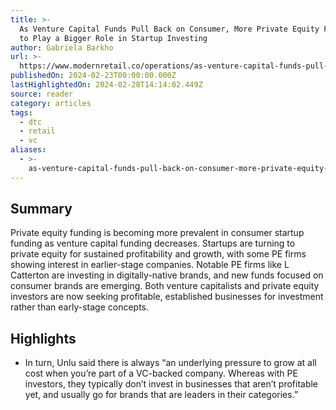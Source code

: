 ```yaml
---
title: >-
  As Venture Capital Funds Pull Back on Consumer, More Private Equity Firms Look
  to Play a Bigger Role in Startup Investing
author: Gabriela Barkho
url: >-
  https://www.modernretail.co/operations/as-venture-capital-funds-pull-back-on-consumer-more-private-equity-firms-look-to-play-a-bigger-role-in-startup-investing/?utm_source=Sailthru&utm_medium=email&utm_campaign=Newsletter%20Weekly%20Roundup:%20Retail%20Dive:%20DTC%2002-24-2024&utm_term=Retail%20Dive:%20DTC%20Weekender
publishedOn: 2024-02-23T00:00:00.000Z
lastHighlightedOn: 2024-02-28T14:14:02.449Z
source: reader
category: articles
tags:
  - dtc
  - retail
  - vc
aliases:
  - >-
    as-venture-capital-funds-pull-back-on-consumer-more-private-equity-firms-look-to-play-a-bigger-role-in-startup-investing
---
```

## Summary

Private equity funding is becoming more prevalent in consumer startup funding as venture capital funding decreases. Startups are turning to private equity for sustained profitability and growth, with some PE firms showing interest in earlier-stage companies. Notable PE firms like L Catterton are investing in digitally-native brands, and new funds focused on consumer brands are emerging. Both venture capitalists and private equity investors are now seeking profitable, established businesses for investment rather than early-stage concepts.

## Highlights
- In turn, Unlu said there is always “an underlying pressure to grow at all cost when you’re part of a VC-backed company. Whereas with PE investors, they typically don’t invest in businesses that aren’t profitable yet, and usually go for brands that are leaders in their categories.”
